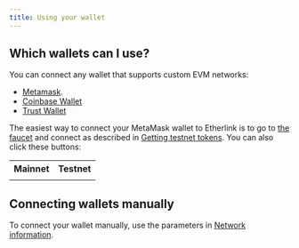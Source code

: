 ```yaml
---
title: Using your wallet
---
```



## Which wallets can I use?

You can connect any wallet that supports custom EVM networks:
- [Metamask](https://support.metamask.io/networks-and-sidechains/managing-networks/how-to-add-a-custom-network-rpc/).
- [Coinbase Wallet](https://www.coinbase.com/en-gb/learn/wallet/How-to-add-custom-networks-Coinbase-Wallet#:~:text=With%20Coinbase%20Wallet%2C%20EVM%2Dcompatible,added%20as%20a%20custom%20network.)
- [Trust Wallet](https://community.trustwallet.com/t/how-to-add-a-custom-network-on-the-trust-wallet-mobile-app/626781)

The easiest way to connect your MetaMask wallet to Etherlink is to go to [the faucet](https://faucet.etherlink.com/) and connect as described in [Getting testnet tokens](/get-started/getting-testnet-tokens).
You can also click these buttons:

<table>
<tbody>
<tr>
<th>Mainnet</th>
<th>Testnet</th>
</tr>
<tr>
<td>
<WalletConnectButton network="mainnet" title="Connect to Etherlink Mainnet"/>
</td>
<td>
<WalletConnectButton network="ghostnet" title="Connect to Etherlink testnet"/>
</td>
</tr>
</tbody>
</table>

## Connecting wallets manually

To connect your wallet manually, use the parameters in [Network information](./network-information).
